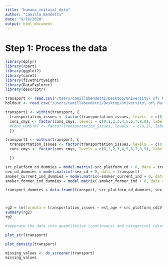 ```yaml
---
title: "humana_initaial_data"
author: "Camilla Bendetti"
date: "9/18/2020"
output: html_document
---
```


# Step 1: Process the data
```r
library(dplyr)
library(rpart)
library(ggplot2)
library(caret)
library(fivethirtyeight)
library(DataExplorer)
library(descriptr)
```

```r
transport <- read.csv("/Users/camillabendetti/Desktop/University\ of\ Maryland/Humana\ Case\ Competition/Download/2020_Competition_Training.csv")
holdout <- read.csv("/Users/camillabendetti/Desktop/University\ of\ Maryland/Humana\ Case\ Competition/Download/2020_Competition_Holdout.csv")
```

```r
transport1 <- within(transport, {
  transportation_issues <- factor(transportation_issues, levels  = c(0,1), labels = c("No","Yes"))
  cons_cmys <- factor(cons_cmys, levels = c(0,1,2,3,4,5,6,7,8,9), labels = c("Uncoded", "Less than 9th grade", "Less than 12th grade", "High School Diploma", "Some College", "Associate Degree", "Bachelor's Degree", "Graduate Degree", "Professional School Degree","Doctorate Degree"))
  #Cons_HOMSTAT <- factor(transportation_issues, levels  = c(0,1), labels = c("No","Yes"))
  })
```

```r
transport1 <- within(transport, {
  transportation_issues <- factor(transportation_issues, levels  = c(0,1), labels = c("No","Yes"))
  cons_cmys <- factor(cons_cmys, levels = c(0,1,2,3,4,5,6,7,8,9), labels = c("Uncoded", "Less than 9th grade", "Less than 12th grade", "High School Diploma", "Some College", "Associate Degree", "Bachelor's Degree", "Graduate Degree", "Professional School Degree","Doctorate Degree"))

  })
```
```r
src_platform_cd_dummies = model.matrix(~src_platform_cd + 0, data = transport)
sex_cd_dummies = model.matrix(~sex_cd + 0, data = transport)
smoker_current_ind_dummies = model.matrix(~smoker_current_ind + 0, data = transport)
smoker_former_ind_dummies = model.matrix(~smoker_former_ind + 0, data = transport)

transport_dummies = data.frame(transport, src_platform_cd_dummies, sex_cd_dummies, smoker_current_ind_dummies, smoker_former_ind_dummies)



rg2 = lm(formula = transportation_issues ~ est_age + src_platform_cdLV + sex_cdM, data = transport_dummies)
summary(rg2)
rg2
```


```r
#separate the data into quantitative (continuous) and categorical (discrete) 
```

```r
plot_str(transport)
```

```r
plot_density(transport)
```

```r
missing_values <- ds_screener(transport)
missing_values

```



